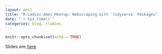 ```yaml
---
layout: post
title: "R-Ladies Ames Meetup: Webscraping with `tidyverse` Packages"
date: "`r Sys.time()`"
categories: blog, rladies
---
```


```r
knitr::opts_chunk$set(echo = TRUE)
```

Slides are [here](../static/presentations/RLadies/2017-02-09-WebscrapingTidyverse.html)

